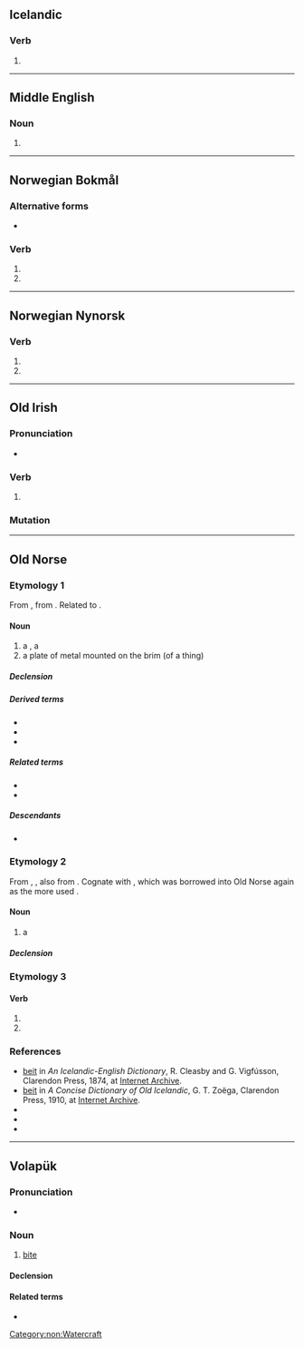 ==Icelandic==

===Verb===
{{is-verb form}}

# {{verb form of|is|bíta||1//3|s|past|ind}}

----

==Middle English==

===Noun===
{{head|enm|noun}}

# {{alternative form of|enm|bayte}}

----

==Norwegian Bokmål==

===Alternative forms===
* {{qualifier|of bite}} {{l|nb|bet}}

===Verb===
{{head|nb|verb form}}

# {{inflection of|nb|bite||simple past}}
# {{imperative of|nb|beite}}

----

==Norwegian Nynorsk==

===Verb===
{{head|nn|verb form}}

# {{inflection of|nn|bite||simple past}}
# {{imperative of|nn|beite}}

----

==Old Irish==

===Pronunciation===
* {{IPA|sga|/bʲedʲ/}}

===Verb===
{{head|sga|verb form}}

# {{inflection of|sga|attá|at·tá|3|p|pres|subj|absolute}}

===Mutation===
{{sga-mutation|b|eit}}

----

==Old Norse==

===Etymology 1===
{{root|non|ine-pro|*bʰeyd-}}
From {{inh|non|gem-pro|*baitō}}, from {{der|non|ine-pro|*bʰeyd-||to break, split}}. Related to {{m|non|bíta}}.

====Noun====
{{non-noun|f|beitar|beitar}}

# a {{l|en|pasturage}}, a {{l|en|pasture}}
# a plate of metal mounted on the brim (of a thing)

=====Declension=====
{{non-decl-f-o|beit|beit}}

=====Derived terms=====
* {{l|non|beitarland|g=n||a pasture man}}
* {{l|non|beitarmaðr|g=m||owner of a pasture}}
* {{l|non|beitartollr||a toll or fee for pasturage}}

=====Related terms=====
* {{l|non|beita}}
* {{l|non|beiti}}

=====Descendants=====
* {{desc|nn|beit|g=f}}

===Etymology 2===
{{root|non|ine-pro|*bʰeyd-}}
From {{inh|non|gem-pro|*baitą}}, {{m|gem-pro|*baitaz}}, also from {{der|non|ine-pro|*bʰeyd-||to break, split}}. Cognate with {{cog|ang|bāt}}, which was borrowed into Old Norse again as the more used {{m|non|bátr}}.

====Noun====
{{non-noun|n|beits}}

# {{lb|non|poetic}} a {{l|en|boat}}

=====Declension=====
{{non-decl-n-a|beit|beit|gsi=beits, beiz|gsd=beitsins, beizins}}

===Etymology 3===
{{nonlemma}}

====Verb====
{{head|non|verb form}}

# {{inflection of|non|beita||2|s|imp|act}}
# {{inflection of|non|bíta||1//3|s|past|ind|act}}

===References===
* [https://archive.org/stream/icelandicenglish00cleauoft#page/56 beit] in ''An Icelandic-English Dictionary'', R. Cleasby and G. Vigfússon, Clarendon Press, 1874, at [https://archive.org/details/icelandicenglish00cleauoft Internet Archive].
* [https://archive.org/stream/concisedictionar001857#page/46 beit] in ''A Concise Dictionary of Old Icelandic'', G. T. Zoëga, Clarendon Press, 1910, at [https://archive.org/details/concisedictionar001857 Internet Archive].
* {{R:Zoega|beit1|beit1}}
* {{R:Zoega|beit2|beit2}}
* {{R:Zoega|beit3|beit3}}

[[Category:non:Watercraft]]

----

==Volapük==

===Pronunciation===
* {{IPA|vo|/beˈit/}}

===Noun===
{{vo-noun}}

# [[bite]]

====Declension====
{{vo-decl-noun}}

====Related terms====
* {{l|vo|beitön}}